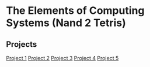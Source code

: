 = The Elements of Computing Systems (Nand 2 Tetris) =

== Projects ==
[[Project 1]]
[[Project 2]]
[[Project 3]]
[[Project 4]]
[[Project 5]]
